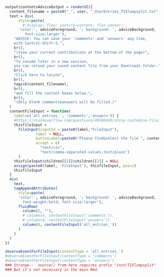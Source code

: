 ```r
output$contentsAdviceOutput = renderUI({
  content_filename = paste0("_", user, "_UserEntries_T15lumpsplit.txt")
  text = div(
      style=paste(
        #'display: flex; justify-content: flex-center;',
      'color:', adviceForeground, '; background: ', adviceBackground, ';
         font-size:larger'),
    "ADVICE: You can save your 'comments' and 'answers' any time, 
    with Control-Shift-S.", 
    br(), 
    "(View your current contributions at the bottom of the page)", 
    br(), 
    "To resume later in a new session, 
    you can reload your saved content file from your Downloads folder.",
    br(),
    "Click here to locate",
    br(),
    tags$b(content_filename), 
    br(),
    "and fill the content boxes below.", 
    br(),
    "(Only blank comments&answers will be filled.)"
  )
  contentFileInput = function(
    label=c('all_entries_', 'comments','answers')) {
    #https://stackoverflow.com/questions/49506469/shiny-customise-fileinput?rq=1
    thisfileInput =
      fileInput(inputId = paste0(label,"FileInput"), 
              label = NULL,
              buttonLabel=paste0("Please find&select the file ", content_filename),
              accept = c(
                "text/csv",
                "text/comma-separated-values,text/plain")
      )
    thisfileInput$children[[2]]$children[[2]] = NULL
    assign(paste0(label, 'FileInput'), thisfileInput, pos=1)
    thisfileInput
  }
  div(
    text,
    tagAppendAttributes(
      style=paste(
      'color:', adviceForeground, '; background: ', adviceBackground, ';
        font-weight:bold; font-size:larger'),
      fluidRow(
        column(2, ""),
        # column(4, contentFileInput('comments')),
        # column(4, contentFileInput('answers'))
        column(8, contentFileInput('all_entries_'))
      )
    )
  )
})

```

```r
observeEventForFileInput(contentType = 'all_entries_')
#observeEventForFileInput(contentType = 'comments')
#observeEventForFileInput(contentType = 'answers')
### Strange--  source() from here requires prefix "inst/T15lumpsplit"
### But it's not necessary in the main Rmd.
```


